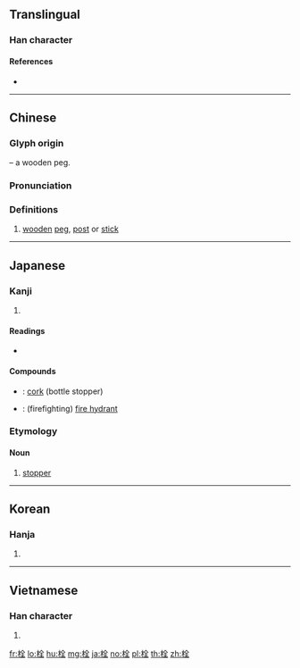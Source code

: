 {{character info/new}}
==Translingual==

===Han character===
{{Han char|rn=75|rad=木|as=06|sn=10|four=48914|canj=DOMG|ids=⿰木全}}

====References====
* {{Han ref|kx=0521.140|dkj=14689|dj=0910.080|hdz=21202.020|uh=6813|ud=26643|bh=AEEA|bd=44778}}

----

==Chinese==
{{zh-forms}}

===Glyph origin===
{{Han etym}}
{{Han compound|木|t1=wood|全|ls=psc|c1=s|c2=p}} – a wooden peg.

===Pronunciation===
{{zh-pron
|m=shuān
|c=saan1
|mn=qz,xm,zz:soan/qz,tw,xm:sng/zz:suiⁿ
|mn_note=soan - literary; sng/suiⁿ - vernacular
|mc=y
|oc=y
|ma=
|cat=n
}}

===Definitions===
{{zh-hanzi}}

# [[wooden]] [[peg]], [[post]] or [[stick]]

----

==Japanese==

===Kanji===
{{ja-kanji|grade=c|rs=木06}}

# {{defn|lang=ja|sort=木06}}

====Readings====
* {{ja-readings|goon=[[せん]] (sen)|kanon=[[せん]] (sen)|kun=[[せんのき]] (sennoki)}}

====Compounds====
* {{ja-r|コルク栓|コルク せん}}: [[cork]] (bottle stopper)
* {{ja-r|消火栓|しょうかせん}}: (firefighting) [[fire hydrant]]

===Etymology===
{{wikipedia|lang=ja}}
{{ja-kanjitab|せん|yomi=o}}

====Noun====
{{ja-noun|せん}}

# [[stopper]]
#: {{ja-usex|'''栓'''抜き|'''せん'''ぬき|corkscrew; bottle opener}}

----

==Korean==

===Hanja===
{{ko-hanja|hangeul=전|eumhun=|rv=jeon|mr=chŏn|y=cen}}

# {{defn|lang=ko|sort=木06}}

----

==Vietnamese==

===Han character===
{{vi-hantu|[[thoen]], [[thuyên]], [[xuyên]]|rs=木06}}

# {{defn|lang=vi|sort=木06}}

[[fr:栓]]
[[lo:栓]]
[[hu:栓]]
[[mg:栓]]
[[ja:栓]]
[[no:栓]]
[[pl:栓]]
[[th:栓]]
[[zh:栓]]